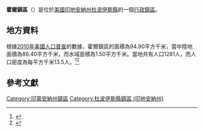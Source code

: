 {{noteTA
|G1=USState
|G2=地名
|G3=Unit
}}
{{Infobox settlement
|official_name            = 霍爾鎮區
|native_name = Hall Township
|settlement_type          = [[行政鎮區|行政鎮區]]
|image_skyline            = 
|imagesize                = 
|image_map                = Map highlighting Hall Township, Dubois County, Indiana.svg
|mapsize                  = 250px
|pushpin_map  =USA Indiana
|pushpin_label = 霍爾鎮區
|pushpin_label_position   = top
|pushpin_map_caption      = 霍爾鎮區在印地安納州的位置
|subdivision_type         = [[世界政區索引|國家]]
|subdivision_type1        = [[美国州份|州份]]
|subdivision_type2        = [[印地安納州行政区划|縣]]
|subdivision_name         = [[美国|美国]]
|subdivision_name1        = [[印地安納州|印地安納州]]
|subdivision_name2        = [[杜波伊斯縣_(印地安納州)|杜波伊斯縣]]
|elevation_ft             = 617
|elevation_m              = 188
|timezone                 = [[北美东部時區|北美东部時區]]
|area_total_km2           = 94.90
|area_land_km2            = 86.40
|area_water_km2           = 1.50
|area_total_sq_mi         = 
|area_land_sq_mi          = 
|area_water_sq_mi         = 
|population_as_of         = [[2010年美國人口普查|2010]]
|population_footnotes     = 
|population_total         = 1281
|population_density_km2   = auto
|population_density_sq_mi = auto
|utc_offset               = -5
|coordinates              = {{coord|38|23|49|N|86|44|15|W|type:city_region:US-AL_source:GNS-enwiki|display=inline,title}}
| coor_pinpoint           = 
| coordinates_footnotes   = 
|timezone_DST             = EDT
|utc_offset_DST           = -4
|postal_code_type         = [[美國郵區編號|郵區編號]]
|postal_code              = 
|area_code                = {{link-en|电话区号812|Area code 812|812}}
|blank_name = [[地名信息系统|GNIS ID]]
|blank_info = 453362
}}
'''霍爾鎮區'''（{{lang-en|Hall Township}}）是位於[[美國|美國]][[印地安納州|印地安納州]][[杜波伊斯縣_(印地安納州)|杜波伊斯縣]]的一個[[行政鎮區|行政鎮區]]。

== 地方資料 ==
根據[[2010年美國人口普查|2010年美國人口普查]]的數據，霍爾鎮區的面積為94.90平方千米，當中陸地面積為86.40平方千米，而水域面積為1.50平方千米。當地共有人口1281人，而人口密度為每平方千米13.5人。<ref name="GR8">{{cite web|url=http://factfinder2.census.gov|publisher=[[美国人口调查局|美国人口调查局]]|accessdate=2011-05-14|title=American FactFinder|archive-date=2011-07-26|archive-url=https://web.archive.org/web/20110726025515/http://factfinder2.census.gov/|dead-url=no}}</ref><ref>{{cite web|url=https://www.citypopulation.de/en/usa/illinois/admin/|title=USA: Illinois (Counties and Townships) - City Population|accessdate=2020-07-12|archive-date=2020-04-22|archive-url=https://web.archive.org/web/20200422090607/https://www.citypopulation.de/en/usa/illinois/admin/|dead-url=no}}</ref>

== 參考文獻 ==
{{reflist}}

{{杜波伊斯縣 (印地安納州)}}

{{DEFAULTSORT:Hall Township}}
[[Category:印第安納州鎮區|Category:印第安納州鎮區]]
[[Category:杜波伊斯縣鎮區_(印地安納州)|Category:杜波伊斯縣鎮區 (印地安納州)]]

{{Indiana-geo-stub}}